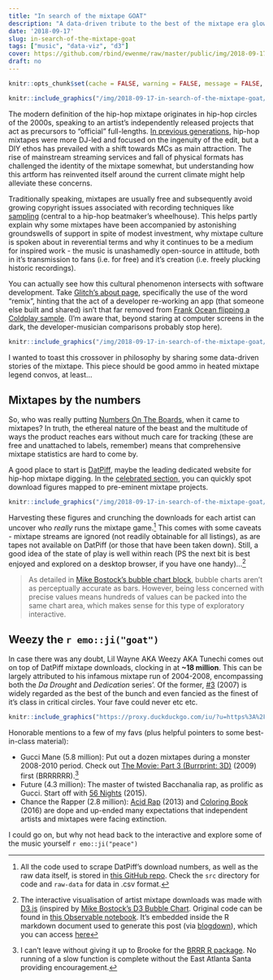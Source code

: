 ```yaml
---
title: "In search of the mixtape GOAT"
description: "A data-driven tribute to the best of the mixtape era glow-ups."
date: '2018-09-17'
slug: in-search-of-the-mixtape-goat
tags: ["music", "data-viz", "d3"]
cover: https://github.com/rbind/ewenme/raw/master/public/img/2018-09-17-in-search-of-the-mixtape-goat/datpiff-bubble.png
draft: no
---
```


```r
knitr::opts_chunk$set(cache = FALSE, warning = FALSE, message = FALSE, echo = FALSE, out.width = '100%', dev = 'svg', fig.align='center')
```

```r
knitr::include_graphics("/img/2018-09-17-in-search-of-the-mixtape-goat/xxx-art.jpg")
```

The modern definition of the hip-hop mixtape originates in hip-hop circles of the 2000s, speaking to an artist's independently released projects that act as precursors to "official" full-lengths. [In previous generations](https://www.billboard.com/articles/columns/hip-hop/7669073/history-dj-drama-mixtape-evolution), hip-hop mixtapes were more DJ-led and focused on the ingenuity of the edit, but a DIY ethos has prevailed with a shift towards MCs as main attraction. The rise of mainstream streaming services and fall of physical formats has challenged the identity of the mixtape somewhat, but understanding how this artform has reinvented itself around the current climate might help alleviate these concerns.

Traditionally speaking, mixtapes are usually free and subsequently avoid growing copyright issues associated with recording techniques like [sampling](https://en.wikipedia.org/wiki/Sampling_(music)) (central to a hip-hop beatmaker's wheelhouse). This helps partly explain why some mixtapes have been accompanied by astonishing groundswells of support in spite of modest investment, why mixtape culture is spoken about in reverential terms and why it continues to be a medium for inspired work - the music is unashamedly open-source in attitude, both in it's transmission to fans (i.e. for free) and it's creation (i.e. freely plucking historic recordings).

You can actually see how this cultural phenomenon intersects with software development. Take [Glitch's about page](https://glitch.com/about), specifically the use of the word "remix", hinting that the act of a developer re-working an app (that someone else built and shared) isn't that far removed from [Frank Ocean flipping a Coldplay sample](https://www.youtube.com/watch?v=zD3lRLThVRY). (I'm aware that, beyond staring at computer screens in the dark, the developer-musician comparisons probably stop here).

```r
knitr::include_graphics("/img/2018-09-17-in-search-of-the-mixtape-goat/nostalgia-ultra-art.jpg")
```

I wanted to toast this crossover in philosophy by sharing some data-driven stories of the mixtape. This piece should be good ammo in heated mixtape legend convos, at least...

## Mixtapes by the numbers

So, who was really putting [Numbers On The Boards](https://www.youtube.com/watch?v=DawrlSwHUiM), when it came to mixtapes? In truth, the ethereal nature of the beast and the multitude of ways the product reaches ears without much care for tracking (these are free and unattached to labels, remember) means that comprehensive mixtape statistics are hard to come by.

A good place to start is [DatPiff](http://www.datpiff.com/), maybe the leading dedicated website for hip-hop mixtape digging. In the [celebrated section](http://www.datpiff.com/mixtapes/celebrated), you can quickly spot download figures mapped to pre-eminent mixtape projects.

```r
knitr::include_graphics("/img/2018-09-17-in-search-of-the-mixtape-goat/datpiff-screenshot.png")
```

Harvesting these figures and crunching the downloads for each artist can uncover who *really* runs the mixtape game.[^data] This comes with some caveats - mixtape streams are ignored (not readily obtainable for all listings), as are tapes not available on DatPiff (or those that have been taken down). Still, a good idea of the state of play is well within reach (PS the next bit is best enjoyed and explored on a desktop browser, if you have one handy)...[^bubbles]

<style>
/* https://css-tricks.com/full-width-containers-limited-width-parents/ */
.fullwidth {
  width: 100vw;
  position: relative;
  left: 50%;
  right: 50%;
  margin-left: -50vw;
  margin-right: -50vw;
}
</style>

<div class="fullwidth">
  <div id="chart"></div>
</div>

<script type="module">

  import notebook from "https://api.observablehq.com/@ewenme/mixtape-kings/2.js?key=be2b114c0024434a";
  
  const renders = {
    "chart": "#chart",
  };

  import {Inspector, Runtime} from "https://unpkg.com/@observablehq/notebook-runtime@1.2.0?module";
  for (let i in renders)
    renders[i] = document.querySelector(renders[i]);

  Runtime.load(notebook, (variable) => {
    if (renders[variable.name])
      return new Inspector(renders[variable.name]);
  });

</script>

> As detailed in [Mike Bostock's bubble chart block](https://bl.ocks.org/mbostock/4063269), bubble charts aren't as perceptually accurate as bars. However, being less concerned with precise values means hundreds of values can be packed into the same chart area, which makes sense for this type of exploratory interactive.

## Weezy the `r emo::ji("goat")`

In case there was any doubt, Lil Wayne AKA Weezy AKA Tunechi comes out on top of DatPiff mixtape downloads, clocking in at **~18 million**. This can be largely attributed to his infamous mixtape run of 2004-2008, encompassing both the *Da Drought* and *Dedication* series'. Of the former, [#3](https://www.youtube.com/watch?v=VjGSyQU-YxQ) (2007) is widely regarded as the best of the bunch and even fancied as the finest of it's class in critical circles. Your fave could never etc etc.

```r
knitr::include_graphics("https://proxy.duckduckgo.com/iu/?u=https%3A%2F%2Fmedia.giphy.com%2Fmedia%2F10rxK8NVwBH6WA%2Fgiphy.gif&f=1")
```

Honorable mentions to a few of my favs (plus helpful pointers to some best-in-class material):

- Gucci Mane (5.8 million): Put out a dozen mixtapes during a monster 2008-2010 period. Check out [The Movie: Part 3 (Burrprint: 3D)](https://www.youtube.com/watch?v=9xpVLjvEPK4) (2009) first (BRRRRRR).[^BRRR]
- Future (4.3 million): The master of twisted Bacchanalia rap, as prolific as Gucci. Start off with [56 Nights](https://www.youtube.com/watch?v=DXXZ3J_QIGw) (2015).
- Chance the Rapper (2.8 million): [Acid Rap](https://www.youtube.com/watch?v=e67Q-sTHVhc) (2013) and [Coloring Book](https://www.youtube.com/watch?v=H6C0dfq4ZWM) (2016) are dope and up-ended many expectations that independent artists and mixtapes were facing extinction.

I could go on, but why not head back to the interactive and explore some of the music yourself `r emo::ji("peace")`

[^data]: All the code used to scrape DatPiff's download numbers, as well as the raw data itself, is stored in [this GitHub repo](https://github.com/ewenme/mixtapes). Check the `src` directory for code and `raw-data` for data in .csv format.
[^bubbles]: The interactive visualisation of artist mixtape downloads was made with [D3.js](https://d3js.org/) (inspired by [Mike Bostock's D3 Bubble Chart](https://beta.observablehq.com/@mbostock/d3-bubble-chart). Original code can be found in [this Observable notebook](https://beta.observablehq.com/@ewenme/mixtape-kings/2). It's embedded inside the R markdown document used to generate this post (via [blogdown](https://bookdown.org/yihui/blogdown/)), which you can access [here](https://github.com/rbind/ewenme/blob/master/content/blog/2018-09-17-in-search-of-the-mixtape-goat.Rmd)
[^BRRR]: I can't leave without giving it up to Brooke for the [BRRR R package](https://github.com/brooke-watson/BRRR). No running of a slow function is complete without the East Atlanta Santa providing encouragement. 